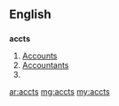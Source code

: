 ==English==

==={{abbreviation}}===
'''accts'''

# [[account|Accounts]]
# [[accountant|Accountants]]
# {{plural of|[[acct]]}}

[[ar:accts]]
[[mg:accts]]
[[my:accts]]